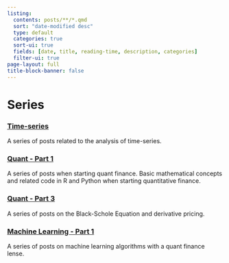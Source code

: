 ```yaml
---
listing:
  contents: posts/**/*.qmd
  sort: "date-modified desc"
  type: default
  categories: true
  sort-ui: true
  fields: [date, title, reading-time, description, categories]
  filter-ui: true
page-layout: full
title-block-banner: false
---
```


# Series 

### [Time-series](time-series.html)
A series of posts related to the analysis of time-series.

### [Quant - Part 1](quant-part1.html)
A series of posts when starting quant finance.  Basic mathematical concepts and related code in R and Python when starting quantitative finance.  

### [Quant - Part 3](quant-part3.html)
A series of posts on the Black-Schole Equation and derivative pricing.

### [Machine Learning - Part 1](machine-learning-part1.html)
A series of posts on machine learning algorithms with a quant finance lense.  